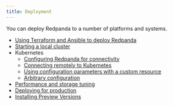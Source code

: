 ```yaml
---
title: Deployment
---
```


<head>
    <meta name="title" content="Deploy | Redpanda Docs"/>
    <meta name="description" content="Deploy."/>
    <link rel="canonical" href="https://docs.redpanda.com/docs/deploy/" />
</head>

You can deploy Redpanda to a number of platforms and systems.

- [Using Terraform and Ansible to deploy Redpanda](./production-deployment-automation)
- [Starting a local cluster](./guide-rpk-container)
- Kubernetes
    - [Configuring Redpanda for connectivity](./kubernetes-connectivity)
    - [Connecting remotely to Kubernetes](./kubernetes-external-connect)
    - [Using configuration parameters with a custom resource](./kubernetes-additional-config)
    - [Arbitrary configuration](./arbitrary-configuration)
- [Performance and storage tuning](./performance-storage-tuning)
- [Deploying for production](./production-deployment) 
- [Installing Preview Versions](./install-preview)